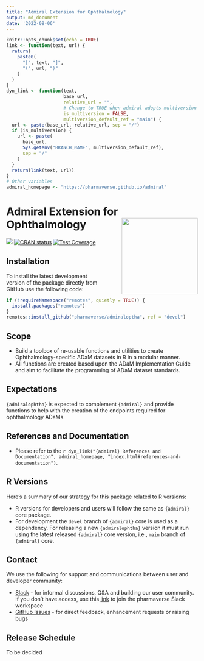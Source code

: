 ```yaml
---
title: "Admiral Extension for Ophthalmology"
output: md_document
date: '2022-08-06'
---
```


```r
knitr::opts_chunk$set(echo = TRUE)
link <- function(text, url) {
  return(
    paste0(
      "[", text, "]",
      "(", url, ")"
    )
  )
}
dyn_link <- function(text,
                     base_url,
                     relative_url = "",
                     # Change to TRUE when admiral adopts multiversion docs
                     is_multiversion = FALSE,
                     multiversion_default_ref = "main") {
  url <- paste(base_url, relative_url, sep = "/")
  if (is_multiversion) {
    url <- paste(
      base_url,
      Sys.getenv("BRANCH_NAME", multiversion_default_ref),
      sep = "/"
    )
  }
  return(link(text, url))
}
# Other variables
admiral_homepage <- "https://pharmaverse.github.io/admiral"
```

<!-- Please do not edit the README.md file as it is auto-generated after PR merges. Only edit the README.Rmd file -->
<!-- The purpose of this is to enable dynamic links using dyn_link function above to access devel/main admiral homepage respectively -->
<!-- To test this in your feature branch use code: rmarkdown::render("README.Rmd", output_format ="md_document") -->

# Admiral Extension for Ophthalmology <img src="man/figures/logo.png" align="right" width="200" style="margin-left:50px;"/>

<!-- badges: start -->
[<img src="http://pharmaverse.org/shields/admiralophtha.svg">](https://pharmaverse.org)
[![CRAN status](https://www.r-pkg.org/badges/version/admiralophtha)](https://CRAN.R-project.org/package=admiralophtha)
[![Test Coverage](https://raw.githubusercontent.com/pharmaverse/admiralophtha/badges/main/test-coverage.svg)](https://github.com/pharmaverse/admiralophtha/actions/workflows/code-coverage.yml)
<!-- badges: end -->

## Installation

To install the latest development version of the package directly from GitHub use the following code:

```r
if (!requireNamespace("remotes", quietly = TRUE)) {
  install.packages("remotes")
}
remotes::install_github("pharmaverse/admiraloptha", ref = "devel")
```


## Scope

* Build a toolbox of re-usable functions and utilities to create Ophthalmology-specific ADaM datasets in R in a modular manner.
* All functions are created based upon the ADaM Implementation Guide and aim to facilitate the programming of ADaM dataset standards.

## Expectations

`{admiralophtha}` is expected to complement `{admiral}` and provide functions to help with the creation of the endpoints required for ophthalmology ADaMs.

## References and Documentation

* Please refer to the `r dyn_link("{admiral} References and Documentation", admiral_homepage, "index.html#references-and-documentation")`.

## R Versions

Here's a summary of our strategy for this package related to R versions:

* R versions for developers and users will follow the same as `{admiral}` core package.
* For development the `devel` branch of `{admiral}` core is used as a dependency. For releasing a new `{admiralophtha}` version it must run using the latest released `{admiral}` core version, i.e., `main` branch of `{admiral}` core.

## Contact

We use the following for support and communications between user and developer community:

* [Slack](https://app.slack.com/client/T028PB489D3/C02M8KN8269) - for informal discussions, Q&A and building our user community. If you don't have access, use this [link](https://join.slack.com/t/pharmaverse/shared_invite/zt-yv5atkr4-Np2ytJ6W_QKz_4Olo7Jo9A) to join the pharmaverse Slack workspace
* [GitHub Issues](https://github.com/pharmaverse/admiralophtha/issues) - for direct feedback, enhancement requests or raising bugs


## Release Schedule

To be decided




